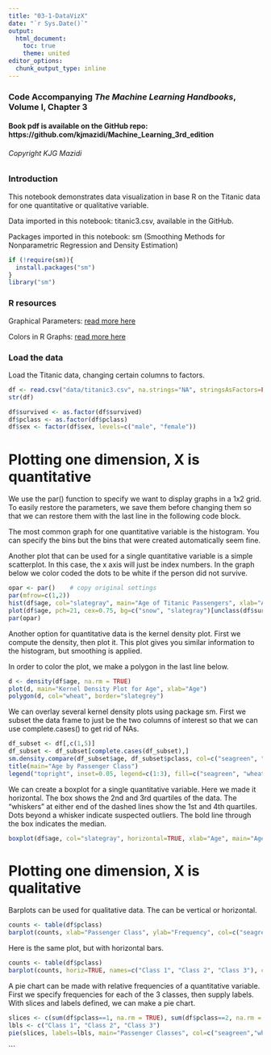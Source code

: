 ```yaml
---
title: "03-1-DataVizX"
date: "`r Sys.Date()`"
output:
  html_document:
    toc: true
    theme: united
editor_options: 
  chunk_output_type: inline
---
```


### Code Accompanying ***The Machine Learning Handbooks***, Volume I, Chapter 3

#### Book pdf is available on the GitHub repo: https://github.com/kjmazidi/Machine_Learning_3rd_edition

###### Copyright KJG Mazidi

### Introduction

This notebook demonstrates data visualization in base R on the Titanic data for one quantitative or qualitative variable.

Data imported in this notebook: titanic3.csv, available in the GitHub. 

Packages imported in this notebook: sm (Smoothing Methods for Nonparametric Regression and Density Estimation)

```r
if (!require(sm)){
  install.packages("sm")
}
library("sm")
```

### R resources

Graphical Parameters: [read more here](https://www.statmethods.net/advgraphs/parameters.html)

Colors in R Graphs: [read more here](http://www.stat.columbia.edu/~tzheng/files/Rcolor.pdf)

### Load the data

Load the Titanic data, changing certain columns to factors.

```r
df <- read.csv("data/titanic3.csv", na.strings="NA", stringsAsFactors=FALSE, header=TRUE)
str(df)

df$survived <- as.factor(df$survived)
df$pclass <- as.factor(df$pclass)
df$sex <- factor(df$sex, levels=c("male", "female"))
```

# Plotting one dimension, X is quantitative

We use the par() function to specify we want to display graphs in a 1x2 grid. To easily restore the parameters, we save them before changing them so that we can  restore them with the last line in the following code block.

The most common graph for one quantitative variable is the histogram. You can specify the bins but the bins that were created automatically seem fine.

Another plot that can be used for a single quantitative variable is a simple scatterplot. In this case, the x axis will just be index numbers. In the graph below we color coded the dots to be white if the person did not survive.

```r
opar <- par()    # copy original settings
par(mfrow=c(1,2))
hist(df$age, col="slategray", main="Age of Titanic Passengers", xlab="Age")
plot(df$age, pch=21, cex=0.75, bg=c("snow", "slategray")[unclass(df$survived)], ylab="Age", main="Age (White Deceased)")
par(opar)
```

Another option for quantitative data is the kernel density plot. First we compute the density, then plot it. This plot gives you similar information to the histogram, but smoothing is applied. 

In order to color the plot, we make a polygon in the last line below.

```r
d <- density(df$age, na.rm = TRUE)
plot(d, main="Kernel Density Plot for Age", xlab="Age")
polygon(d, col="wheat", border="slategrey")
```

We can overlay several kernel density plots using package sm. First we subset the data frame to just be the two columns of interest so that we can use complete.cases() to get rid of NAs. 

```r
df_subset <- df[,c(1,5)]
df_subset <- df_subset[complete.cases(df_subset),]
sm.density.compare(df_subset$age, df_subset$pclass, col=c("seagreen", "wheat", "sienna3"), lwd=2)
title(main="Age by Passenger Class")
legend("topright", inset=0.05, legend=c(1:3), fill=c("seagreen", "wheat", "sienna3"))
```

We can create a boxplot for a single quantitative variable. Here we made it horizontal. The box shows the 2nd and 3rd quartiles of the data. The "whiskers" at either end of the dashed lines show the 1st and 4th quartiles. Dots beyond a whisker indicate suspected outliers. The bold line through the box indicates the median.

```r
boxplot(df$age, col="slategray", horizontal=TRUE, xlab="Age", main="Age of Titanic Passengers")
```


# Plotting one dimension, X is qualitative

Barplots can be used for qualitative data. The can be vertical or horizontal.

```r
counts <- table(df$pclass)
barplot(counts, xlab="Passenger Class", ylab="Frequency", col=c("seagreen","wheat","sienna3"))
```

Here is the same plot, but with horizontal bars. 

```r
counts <- table(df$pclass)
barplot(counts, horiz=TRUE, names=c("Class 1", "Class 2", "Class 3"), col=c("seagreen","wheat","sienna3"), ylab="Passenger Class", xlab="Frequency")
```

A pie chart can be made with relative frequencies of a quantitative variable. First we specify frequencies for each of the 3 classes, then supply labels. With slices and labels defined, we can make a pie chart. 

```r
slices <- c(sum(df$pclass==1, na.rm = TRUE), sum(df$pclass==2, na.rm = TRUE), sum(df$pclass==3, na.rm = TRUE))
lbls <- c("Class 1", "Class 2", "Class 3")
pie(slices, labels=lbls, main="Passenger Classes", col=c("seagreen","wheat","sienna3"))
```



```


